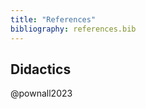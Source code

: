 ```yaml
---
title: "References"
bibliography: references.bib
---
```


## Didactics

@pownall2023

::: {#refs}
:::
